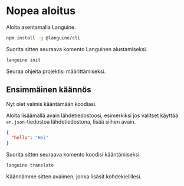 # Nopea aloitus

Aloita asentamalla Languine.

```bash
npm install -g @languine/cli
```

Suorita sitten seuraava komento Languinen alustamiseksi.

```bash
languine init
```

Seuraa ohjeita projektisi määrittämiseksi.

## Ensimmäinen käännös

Nyt olet valmis kääntämään koodiasi.

Aloita lisäämällä avain lähdetiedostoosi, esimerkiksi jos valitset käyttää `en.json`-tiedostoa lähdetiedostona, lisää siihen avain.

```json
{
  "hello": "Hei"
}
```

Suorita sitten seuraava komento koodisi kääntämiseksi.

```bash
languine translate
```

Käännämme sitten avaimen, jonka lisäsit kohdekielillesi.